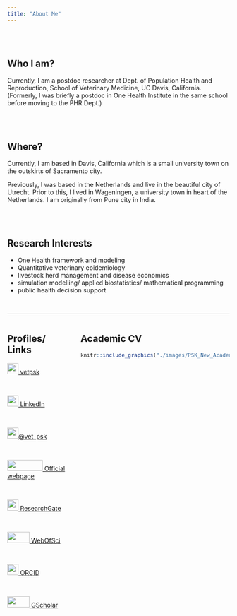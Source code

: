 ```yaml
---
title: "About Me"
---
```


<br> <br> 

## Who I am?

Currently, I am a postdoc researcher at Dept. of Population Health and Reproduction, School of Veterinary Medicine, UC Davis, California. (Formerly, I was briefly a postdoc in One Health Institute in the same school before moving to the PHR Dept.)

<br> <br> 

## Where?

Currently, I am based in Davis, California which is a small university town on the outskirts of Sacramento city.

Previously, I was based in the Netherlands and live in the beautiful city of Utrecht. Prior to this, I lived in Wageningen, a university town in heart of the Netherlands. I am originally from Pune city in India.

<br> <br> 

## Research Interests
- One Health framework and modeling
- Quantitative veterinary epidemiology
- livestock herd management and disease economics
- simulation modelling/ applied biostatistics/ mathematical programming
- public health decision support

<br>
<hr>


::::: columns
::: {.column width="30%"}


## Profiles/ Links

[<img src = "./images/github_icon.png" width = "25" height = "25"> vetpsk](https://github.com/vetpsk) 

<br>

[<img src = "./images/linkedin_icon.png" width = "25" height ="25"> LinkedIn](https://www.linkedin.com/in/pranav--kulkarni/) 

<br>

[<img src = "./images/twitter_icon.png" width = "25" height = "25">@vet_psk](https://x.com/vet_psk) 

<br>

[<img src = "./images/UCDavis_icon.png" width = "80" height = "25"> Official webpage](https://ohi.vetmed.ucdavis.edu/people/pranav-kulkarni) 

<br>

[<img src = "./images/researchgate_icon.png" width = "25" height = "25"> ResearchGate](https://www.researchgate.net/profile/Pranav-Kulkarni-27?ev=hdr_xprf) 

<br>

[<img src = "./images/publons_icon.png" width = "50" height = "25"> WebOfSci](https://www.webofscience.com/wos/author/record/JRX-9458-2023) 

<br>

[<img src = "./images/orcid_icon.png" width = "25" height = "25"> ORCID](https://orcid.org/0000-0003-4105-7559) 

<br>

[<img src = "./images/google_scholar_icon.png" width = "50" height = "25"> GScholar](https://scholar.google.com/citations?user=Ql2j3FEAAAAJ&hl=en)


:::

::: {.column width="70%"}
## Academic CV

```r
knitr::include_graphics("./images/PSK_New_Academic CV.pdf")
```
:::
:::::

